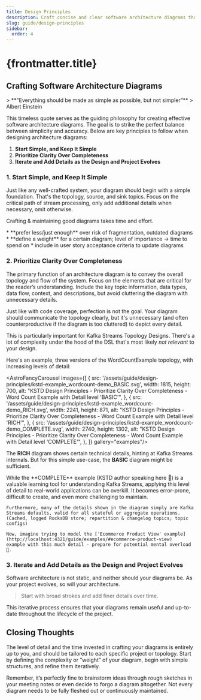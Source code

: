 ```yaml
---
title: Design Principles
description: Craft concise and clear software architecture diagrams that evolve with your project. Simplicity and clarity are essential.
slug: guide/design-principles
sidebar:
  order: 4
---
```



# {frontmatter.title}

<div class="[&_strong]:font-semibold">

  ## Crafting Software Architecture Diagrams

  <div>
    > **"Everything should be made as simple as possible, but not simpler”**
    > Albert Einstein
  </div>

  This timeless quote serves as the guiding philosophy for creating effective software architecture diagrams. The goal
  is to strike the perfect balance between simplicity and accuracy. Below are key principles to follow when designing
  architecture diagrams:
  1. **Start Simple, and Keep It Simple**
  1. **Prioritize Clarity Over Completeness**
  1. **Iterate and Add Details as the Design and Project Evolves**

  ### 1. **Start Simple, and Keep It Simple**
  Just like any well-crafted system, your diagram should begin with a simple foundation. That's the topology, source, and
  sink topics. Focus on the critical path of stream processing, only add additional details when necessary, omit otherwise.

  Crafting & maintaining good diagrams takes time and effort.
  <div class="leading-normal li0-mt-tight ul-mt-tight ml-4 pr-16">
    * **prefer less/just enough** over risk of fragmentation, outdated diagrams
    * **define a weight** for a certain diagram;
    level of importance -> time to spend on
    * include in user story acceptance criteria to update diagrams
  </div>

  ### 2. **Prioritize Clarity Over Completeness**
  The primary function of an architecture diagram is to convey the overall topology and flow of the system. Focus on the
  elements that are critical for the reader’s understanding. Include the key topic information, data types, data flow,
  context, and descriptions, but avoid cluttering the diagram with unnecessary details.

  Just like with code coverage, perfection is not the goal. Your diagram should communicate the topology clearly, but
  it's unnecessary (and often counterproductive if the diagram is too cluttered) to depict every detail.

  This is particularly important for Kafka Streams Topology Designs. There's a lot of complexity under the hood of the
  DSL that's most likely *not relevant* to your design.

  Here's an example, three versions of the WordCountExample topology, with increasing levels of detail:

  <AstroFancyCarousel images={[
    {
      src: '/assets/guide/design-principles/kstd-example_wordcount-demo_BASIC.svg',
      width: 1815,
      height: 700,
      alt: "KSTD Design Principles - Prioritize Clarity Over Completeness - Word Count Example with Detail level 'BASIC'",
    },
    {
      src: '/assets/guide/design-principles/kstd-example_wordcount-demo_RICH.svg',
      width: 2241,
      height: 871,
      alt: "KSTD Design Principles - Prioritize Clarity Over Completeness - Word Count Example with Detail level 'RICH'",
    },
    {
      src: '/assets/guide/design-principles/kstd-example_wordcount-demo_COMPLETE.svg',
      width: 2740,
      height: 1302,
      alt: "KSTD Design Principles - Prioritize Clarity Over Completeness - Word Count Example with Detail level 'COMPLETE'",
    },
  ]} gallery="examples"/>

  The **RICH** diagram shows certain technical details, hinting at Kafka Streams internals.
  But for this simple use-case, the **BASIC** diagram might be sufficient.

  <Aside type="caution">
    While the **COMPLETE** example (KSTD author speaking here 👋) is a valuable learning tool for understanding Kafka Streams,
    applying this level of detail to real-world applications can be overkill.
    It becomes error-prone, difficult to create, and even more challenging to maintain.

    Furthermore, many of the details shown in the diagram simply are Kafka Streams defaults, valid for all stateful or aggregate operations.
    (Cached, logged RocksDB store; repartition & changelog topics; topic configs)

    Now, imagine trying to model the ['Ecommerce Product View' example](http://localhost:4321/guide/examples/#ecommerce-product-view)
    example with this much detail - prepare for potential mental overload 🤯.
  </Aside>


  ### 3. **Iterate and Add Details as the Design and Project Evolves**
  Software architecture is not static, and neither should your diagrams be. As your project evolves, so will your
  architecture.

  > Start with broad strokes and add finer details over time.

  This iterative process ensures that your diagrams remain useful and up-to-date throughout the lifecycle of the project.


  ## Closing Thoughts
  The level of detail and the time invested in crafting your diagrams is entirely up to you, and should be tailored to
  each specific project or topology. Start by defining the complexity or “weight” of your diagram, begin with simple
  structures, and refine them iteratively.

  Remember, it’s perfectly fine to brainstorm ideas through rough sketches in your meeting notes or even decide to forgo
  a diagram altogether. Not every diagram needs to be fully fleshed out or continuously maintained.

</div>

